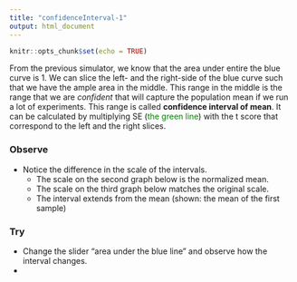 ```yaml
---
title: "confidenceInterval-1"
output: html_document
---
```


```r
knitr::opts_chunk$set(echo = TRUE)
```
From the previous simulator, we know that the area under entire the blue curve is 1.
We can slice the left- and the right-side of the blue curve such that we have the ample area in the middle.
This range in the middle is the range that we are *confident* that will capture the population mean if we run a lot of experiments.
This range is called **confidence interval of mean**. It can be calculated by multiplying SE (<span style="color:green">the green line</span>) with the t score that correspond to the left and the right slices.

### Observe

* Notice the difference in the scale of the intervals. 
	* The scale on the second graph below is the normalized mean. 
	* The scale on the third graph below matches the original scale.
	* The interval extends from the mean (shown: the mean of the first sample)

### Try

* Change the slider "area under the blue line" and observe how the interval changes.
* 
